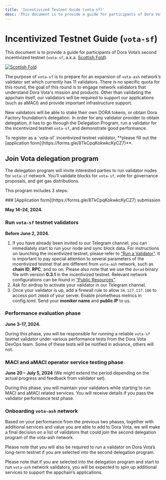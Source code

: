```yaml
---
title: 'Incentivized Testnet Guide (vota-sf)'
desc: 'This document is to provide a guide for participants of Dora Vota’s second incentivized testnet (vota-sf, a.k.a. Scottish Fold).'
---
```



# Incentivized Testnet Guide (`vota-sf`)

This document is to provide a guide for participants of Dora Vota’s second incentivized testnet (`vota-sf`, a.k.a. [Scottish Fold](https://en.wikipedia.org/wiki/Scottish_Fold)).

[<Image src="/images/scottish-fold.jpg" alt="Scottish Fold" width={512} height={512}/>](https://en.wikipedia.org/wiki/File:Adult_Scottish_Fold.jpg)

The purpose of `vota-sf` is to prepare for an expansion of `vota-ash` network’s validator set which currently has 11 validators. There is no specific quota for this round, the goal of this round is to engage network validators that understand Dora Vota's mission and products. Other than validating the appchain itself, our validators will be required to support our applications (such as aMACI) and provide important infrastructure support.

New validators will be able to stake their own DORA tokens, or obtain Dora Factory foundation’s delegation. In order for any validator provider to obtain delegation, it has to go through the Delegation Program, run a validator for the incentivized testnet `vota-sf`, and demonstrate good performance.

<Callout>
  To register as a `vota-sf` incentivized testnet validator, **please fill out
  the [application form](https://forms.gle/8TkCpqKokwkcKyCZ7)**.
</Callout>

## Join Vota delegation program

The delegation program will invite interested parties to run validator nodes for `vota-sf` network. You’ll validate blocks for `vota-sf`, vote for governance proposals, and get gas distributions.

This program includes 3 steps:

<Steps>
### [Application form](https://forms.gle/8TkCpqKokwkcKyCZ7) submission

**May 14–24, 2024.**

### Run `vota-sf` testnet validators

**Before June 2, 2024.**

1. If you have already been invited to our Telegram channel, you can immediately start to run your node and sync block data. For instructions on launching the incentivized testnet, please refer to [“Run a Validator”](/docs/vota-devops/validator). It is important to pay special attention to several parameters of the incentivized testnet that are different from `vota-ash` network, such as **chain ID**, **RPC**, and so on. Please also note that we use the `dorad` binary file with version **0.3.1** in the incentivized testnet. Relevant network configurations can be found in [“Public Resources”](/docs/vota-dev/resources).
2. Ask for airdrop to activate your validator in our Telegram channel.
3. Once your validator is up, add a firewall rule to allow `34.127.117.186` to access port `26660` of your server. Enable prometheus metrics in config.toml. Send your **moniker name** and **public IP** to us.

### Performance evaluation phase

**June 3–17, 2024.**

During this phase, you will be responsible for running a reliable `vota-sf` testnet validator under various performance tests from the Dora Vota DevOps team. Some of these tests will be notified in advance, others will not.

### MACI and aMACI operator service testing phase

**June 20 – July 5, 2024** (We might extend the period depending on the actual progress and feedback from validator set).

During this phase, you will maintain your validators while starting to run MACI and aMACI related services. You will receive details if you pass the validator performance test phase.

### Onboarding `vota-ash` network

Based on your performance from the previous two phases, together with additional services and value you are able to add to Dora Vota, we will make a final decision on a list of validators that could join the second delegation program of the vota-ash network.

Please note that you will also be required to run a validator on Dora Vota’s long-term testnet if you are selected into the second delegation program.

</Steps>

Please note that if you are selected into the delegation program and start to run `vota-ash` network validators, you will be expected to spin up additional services to support the appchain’s applications.
